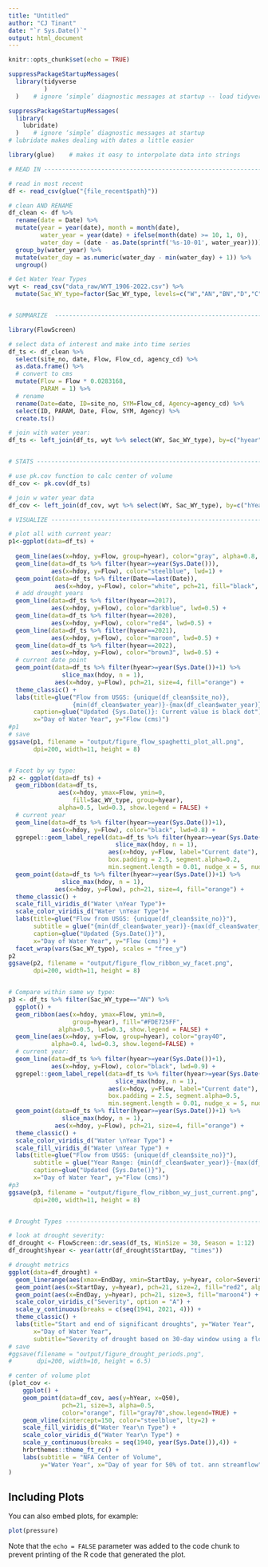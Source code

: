 ```yaml
---
title: "Untitled"
author: "CJ Tinant"
date: "`r Sys.Date()`"
output: html_document
---
```


<!--
This file dissects the 
https://r4wrds.netlify.app/intermediate/m_version_control
# clean data and visualize


-->

```r
knitr::opts_chunk$set(echo = TRUE)

suppressPackageStartupMessages(
  library(tidyverse
          )
  )    # ignore ‘simple’ diagnostic messages at startup -- load tidyverse

suppressPackageStartupMessages(
  library(
    lubridate)
  )    # ignore ‘simple’ diagnostic messages at startup 
# lubridate makes dealing with dates a little easier

library(glue)    # makes it easy to interpolate data into strings

```




```r







# READ IN -----------------------------------------------------------------

# read in most recent
df <- read_csv(glue("{file_recent$path}"))

# clean AND RENAME
df_clean <- df %>%
  rename(date = Date) %>%
  mutate(year = year(date), month = month(date),
         water_year = year(date) + ifelse(month(date) >= 10, 1, 0),
         water_day = (date - as.Date(sprintf('%s-10-01', water_year)))) %>%
  group_by(water_year) %>%
  mutate(water_day = as.numeric(water_day - min(water_day) + 1)) %>%
  ungroup()

# Get Water Year Types
wyt <- read_csv("data_raw/WYT_1906-2022.csv") %>%
  mutate(Sac_WY_type=factor(Sac_WY_type, levels=c("W","AN","BN","D","C")))


# SUMMARIZE  --------------------------------------------------------------

library(FlowScreen)

# select data of interest and make into time series
df_ts <- df_clean %>%
  select(site_no, date, Flow, Flow_cd, agency_cd) %>%
  as.data.frame() %>%
  # convert to cms
  mutate(Flow = Flow * 0.0283168,
         PARAM = 1) %>%
  # rename
  rename(Date=date, ID=site_no, SYM=Flow_cd, Agency=agency_cd) %>%
  select(ID, PARAM, Date, Flow, SYM, Agency) %>%
  create.ts()

# join with water year:
df_ts <- left_join(df_ts, wyt %>% select(WY, Sac_WY_type), by=c("hyear"="WY"))


# STATS -------------------------------------------------------------------

# use pk.cov function to calc center of volume
df_cov <- pk.cov(df_ts)

# join w water year data
df_cov <- left_join(df_cov, wyt %>% select(WY, Sac_WY_type), by=c("hYear"="WY"))

# VISUALIZE ---------------------------------------------------------------

# plot all with current year:
p1<-ggplot(data=df_ts) +
  
  geom_line(aes(x=hdoy, y=Flow, group=hyear), color="gray", alpha=0.8, lwd=0.3) +
  geom_line(data=df_ts %>% filter(hyear>=year(Sys.Date())),
            aes(x=hdoy, y=Flow), color="steelblue", lwd=1) +
  geom_point(data=df_ts %>% filter(Date==last(Date)),
             aes(x=hdoy, y=Flow), color="white", pch=21, fill="black", size=5) +
  # add drought years
  geom_line(data=df_ts %>% filter(hyear==2017),
            aes(x=hdoy, y=Flow), color="darkblue", lwd=0.5) +
  geom_line(data=df_ts %>% filter(hyear==2020),
            aes(x=hdoy, y=Flow), color="red4", lwd=0.5) +
  geom_line(data=df_ts %>% filter(hyear==2021),
            aes(x=hdoy, y=Flow), color="maroon", lwd=0.5) +
  geom_line(data=df_ts %>% filter(hyear==2022),
            aes(x=hdoy, y=Flow), color="brown3", lwd=0.5) +
  # current date point
  geom_point(data=df_ts %>% filter(hyear>=year(Sys.Date())+1) %>%
               slice_max(hdoy, n = 1),
             aes(x=hdoy, y=Flow), pch=21, size=4, fill="orange") +
  theme_classic() +
  labs(title=glue("Flow from USGS: {unique(df_clean$site_no)},
                  {min(df_clean$water_year)}-{max(df_clean$water_year)}"),
       caption=glue("Updated {Sys.Date()}: Current value is black dot"),
       x="Day of Water Year", y="Flow (cms)")
#p1
# save
ggsave(p1, filename = "output/figure_flow_spaghetti_plot_all.png",
       dpi=200, width=11, height = 8)


# Facet by wy type:
p2 <- ggplot(data=df_ts) +
  geom_ribbon(data=df_ts,
              aes(x=hdoy, ymax=Flow, ymin=0,
                  fill=Sac_WY_type, group=hyear),
              alpha=0.5, lwd=0.3, show.legend = FALSE) +
  # current year
  geom_line(data=df_ts %>% filter(hyear>=year(Sys.Date())+1),
            aes(x=hdoy, y=Flow), color="black", lwd=0.8) +
  ggrepel::geom_label_repel(data=df_ts %>% filter(hyear>=year(Sys.Date())+1) %>%
                              slice_max(hdoy, n = 1),
                            aes(x=hdoy, y=Flow, label="Current date"),
                            box.padding = 2.5, segment.alpha=0.2,
                            min.segment.length = 0.01, nudge_x = 5, nudge_y = 2)+
  geom_point(data=df_ts %>% filter(hyear>=year(Sys.Date())+1) %>%
               slice_max(hdoy, n = 1),
             aes(x=hdoy, y=Flow), pch=21, size=4, fill="orange") +
  theme_classic() +
  scale_fill_viridis_d("Water \nYear Type")+
  scale_color_viridis_d("Water \nYear Type")+
  labs(title=glue("Flow from USGS: {unique(df_clean$site_no)}"),
       subtitle = glue("{min(df_clean$water_year)}-{max(df_clean$water_year)}"),
       caption=glue("Updated {Sys.Date()}"),
       x="Day of Water Year", y="Flow (cms)") +
  facet_wrap(vars(Sac_WY_type), scales = "free_y")
p2
ggsave(p2, filename = "output/figure_flow_ribbon_wy_facet.png",
       dpi=200, width=11, height = 8)


# Compare within same wy type:
p3 <- df_ts %>% filter(Sac_WY_type=="AN") %>%
  ggplot() +
  geom_ribbon(aes(x=hdoy, ymax=Flow, ymin=0,
                  group=hyear), fill="#FDE725FF",
              alpha=0.5, lwd=0.3, show.legend = FALSE) +
  geom_line(aes(x=hdoy, y=Flow, group=hyear), color="gray40",
            alpha=0.4, lwd=0.3, show.legend=FALSE) +
  # current year:
  geom_line(data=df_ts %>% filter(hyear>=year(Sys.Date())+1),
            aes(x=hdoy, y=Flow), color="black", lwd=0.9) +
  ggrepel::geom_label_repel(data=df_ts %>% filter(hyear>=year(Sys.Date())+1) %>%
                              slice_max(hdoy, n = 1),
                            aes(x=hdoy, y=Flow, label="Current date"),
                            box.padding = 2.5, segment.alpha=0.5,
                            min.segment.length = 0.01, nudge_x = 5, nudge_y = 2) +
  geom_point(data=df_ts %>% filter(hyear>=year(Sys.Date())+1) %>%
               slice_max(hdoy, n = 1),
             aes(x=hdoy, y=Flow), pch=21, size=4, fill="orange") +
  theme_classic() +
  scale_color_viridis_d("Water \nYear Type") +
  scale_fill_viridis_d("Water \nYear Type") +
  labs(title=glue("Flow from USGS: {unique(df_clean$site_no)}"),
       subtitle = glue("Year Range: {min(df_clean$water_year)}-{max(df_clean$water_year)}"),
       caption=glue("Updated {Sys.Date()}"),
       x="Day of Water Year", y="Flow (cms)")
#p3
ggsave(p3, filename = "output/figure_flow_ribbon_wy_just_current.png",
       dpi=200, width=11, height = 8)


# Drought Types -----------------------------------------------------------

# look at drought severity:
df_drought <- FlowScreen::dr.seas(df_ts, WinSize = 30, Season = 1:12)
df_drought$hyear <- year(attr(df_drought$StartDay, "times"))

# drought metrics
ggplot(data=df_drought) +
  geom_linerange(aes(xmax=EndDay, xmin=StartDay, y=hyear, color=Severity), lwd=2) +
  geom_point(aes(x=StartDay, y=hyear), pch=21, size=2, fill="red2", alpha=0.7) +
  geom_point(aes(x=EndDay, y=hyear), pch=21, size=3, fill="maroon4") +
  scale_color_viridis_c("Severity", option = "A") +
  scale_y_continuous(breaks = c(seq(1941, 2021, 4))) +
  theme_classic() +
  labs(title="Start and end of significant droughts", y="Water Year",
       x="Day of Water Year",
       subtitle="Severity of drought based on 30-day window using a flow duration curve (Beyene et al. 2014)")
# save
#ggsave(filename = "output/figure_drought_periods.png",
#       dpi=200, width=10, height = 6.5)

# center of volume plot
(plot_cov <-
    ggplot() +
    geom_point(data=df_cov, aes(y=hYear, x=Q50),
               pch=21, size=3, alpha=0.5,
               color="orange", fill="gray70",show.legend=TRUE) +
    geom_vline(xintercept=150, color="steelblue", lty=2) +
    scale_fill_viridis_d("Water Year\n Type") +
    scale_color_viridis_d("Water Year\n Type") +
    scale_y_continuous(breaks = seq(1940, year(Sys.Date()),4)) +
    hrbrthemes::theme_ft_rc() +
    labs(subtitle = "NFA Center of Volume",
         y="Water Year", x="Day of year for 50% of tot. ann streamflow")
)

```

## Including Plots

You can also embed plots, for example:

```r
plot(pressure)
```

Note that the `echo = FALSE` parameter was added to the code chunk to prevent printing of the R code that generated the plot.
